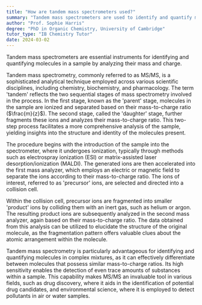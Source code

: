 ```yaml
---
title: "How are tandem mass spectrometers used?"
summary: "Tandem mass spectrometers are used to identify and quantify molecules in a sample by analysing their mass and charge."
author: "Prof. Sophie Harris"
degree: "PhD in Organic Chemistry, University of Cambridge"
tutor_type: "IB Chemistry Tutor"
date: 2024-03-02
---
```


Tandem mass spectrometers are essential instruments for identifying and quantifying molecules in a sample by analyzing their mass and charge.

Tandem mass spectrometry, commonly referred to as MS/MS, is a sophisticated analytical technique employed across various scientific disciplines, including chemistry, biochemistry, and pharmacology. The term 'tandem' reflects the two sequential stages of mass spectrometry involved in the process. In the first stage, known as the 'parent' stage, molecules in the sample are ionized and separated based on their mass-to-charge ratio ($\frac{m}{z}$). The second stage, called the 'daughter' stage, further fragments these ions and analyzes their mass-to-charge ratio. This two-step process facilitates a more comprehensive analysis of the sample, yielding insights into the structure and identity of the molecules present.

The procedure begins with the introduction of the sample into the spectrometer, where it undergoes ionization, typically through methods such as electrospray ionization (ESI) or matrix-assisted laser desorption/ionization (MALDI). The generated ions are then accelerated into the first mass analyzer, which employs an electric or magnetic field to separate the ions according to their mass-to-charge ratio. The ions of interest, referred to as 'precursor' ions, are selected and directed into a collision cell.

Within the collision cell, precursor ions are fragmented into smaller 'product' ions by colliding them with an inert gas, such as helium or argon. The resulting product ions are subsequently analyzed in the second mass analyzer, again based on their mass-to-charge ratio. The data obtained from this analysis can be utilized to elucidate the structure of the original molecule, as the fragmentation pattern offers valuable clues about the atomic arrangement within the molecule.

Tandem mass spectrometry is particularly advantageous for identifying and quantifying molecules in complex mixtures, as it can effectively differentiate between molecules that possess similar mass-to-charge ratios. Its high sensitivity enables the detection of even trace amounts of substances within a sample. This capability makes MS/MS an invaluable tool in various fields, such as drug discovery, where it aids in the identification of potential drug candidates, and environmental science, where it is employed to detect pollutants in air or water samples.
    